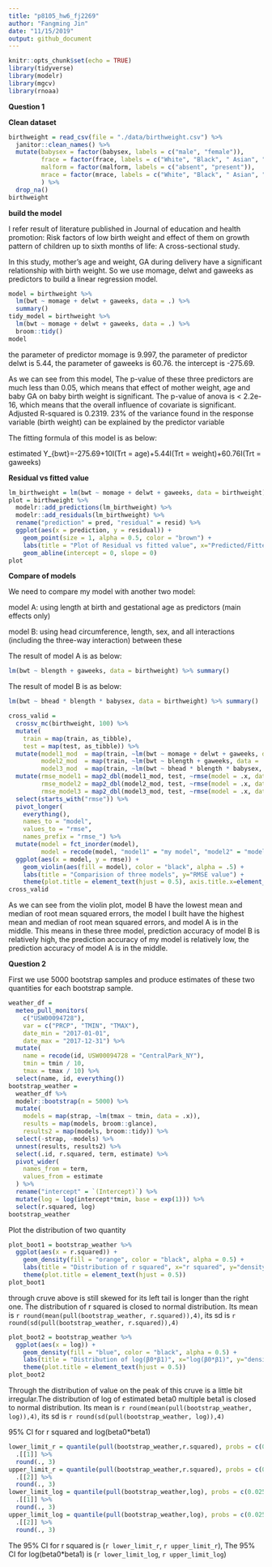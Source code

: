 ```yaml
---
title: "p8105_hw6_fj2269"
author: "Fangming Jin"
date: "11/15/2019"
output: github_document
---
```


```r
knitr::opts_chunk$set(echo = TRUE)
library(tidyverse)
library(modelr)
library(mgcv)
library(rnoaa)
```

**Question 1**

**Clean dataset**
```r
birthweight = read_csv(file = "./data/birthweight.csv") %>%
  janitor::clean_names() %>%
  mutate(babysex = factor(babysex, labels = c("male", "female")),
         frace = factor(frace, labels = c("White", "Black", " Asian", "Puerto Rican","Other")),
         malform = factor(malform, labels = c("absent", "present")),
         mrace = factor(mrace, labels = c("White", "Black", " Asian", "Puerto Rican")),
         ) %>%
  drop_na()
birthweight
```

**build the model**

I refer result of literature published in Journal of education and health promotion: Risk factors of low birth weight and effect of them on growth pattern of children up to sixth months of life: A cross-sectional study.

In this study, mother's age and weight, GA during delivery have a significant relationship with birth weight. So we use momage, delwt and gaweeks as predictors to build a linear regression model.
```r
model = birthweight %>% 
  lm(bwt ~ momage + delwt + gaweeks, data = .) %>% 
  summary()
tidy_model = birthweight %>% 
  lm(bwt ~ momage + delwt + gaweeks, data = .) %>% 
  broom::tidy()
model
```
the parameter of predictor momage is 9.997, the parameter of predictor delwt is 5.44, the parameter of gaweeks is 60.76. the intercept is -275.69.

As we can see from this model, The p-value of these three predictors are much less than 0.05, which means that effect of mother weight, age and baby GA on baby birth weight is significant. The p-value of anova is < 2.2e-16, which means that the overall influence of covariate is significant. Adjusted R-squared is 0.2319. 23% of the variance found in the response variable (birth weight) can be explained by the predictor variable

The fitting formula of this model is as below:

estimated Y_{bwt}=-275.69+10I(Trt = age)+5.44I(Trt = weight)+60.76I(Trt = gaweeks)

**Residual vs fitted value**

```r
lm_birthweight = lm(bwt ~ momage + delwt + gaweeks, data = birthweight)
plot = birthweight %>% 
  modelr::add_predictions(lm_birthweight) %>% 
  modelr::add_residuals(lm_birthweight) %>% 
  rename("prediction" = pred, "residual" = resid) %>%
  ggplot(aes(x = prediction, y = residual)) +
    geom_point(size = 1, alpha = 0.5, color = "brown") +
    labs(title = "Plot of Residual vs fitted value", x="Predicted/Fitted value", y="Residual") + 
    geom_abline(intercept = 0, slope = 0)
plot
```

**Compare of models**

We need to compare my model with another two model:

model A: using length at birth and gestational age as predictors (main effects only)

model B: using head circumference, length, sex, and all interactions (including the three-way interaction) between these

The result of model A is as below:

```r
lm(bwt ~ blength + gaweeks, data = birthweight) %>% summary()
```

The result of model B is as below:

```r
lm(bwt ~ bhead * blength * babysex, data = birthweight) %>% summary()
```

```r
cross_valid = 
  crossv_mc(birthweight, 100) %>%
  mutate(
    train = map(train, as_tibble),
    test = map(test, as_tibble)) %>%
  mutate(model1_mod  = map(train, ~lm(bwt ~ momage + delwt + gaweeks, data = .x)),
         model2_mod  = map(train, ~lm(bwt ~ blength + gaweeks, data = .x)),
         model3_mod  = map(train, ~lm(bwt ~ bhead * blength * babysex, data = .x))) %>% 
  mutate(rmse_model1 = map2_dbl(model1_mod, test, ~rmse(model = .x, data = .y)),
         rmse_model2 = map2_dbl(model2_mod, test, ~rmse(model = .x, data = .y)),
         rmse_model3 = map2_dbl(model3_mod, test, ~rmse(model = .x, data = .y))) %>%
  select(starts_with("rmse")) %>% 
  pivot_longer(
    everything(),
    names_to = "model", 
    values_to = "rmse",
    names_prefix = "rmse_") %>% 
  mutate(model = fct_inorder(model),
         model = recode(model, "model1" = "my model", "model2" = "model A", "model3" = "model B")) %>% 
  ggplot(aes(x = model, y = rmse)) + 
    geom_violin(aes(fill = model), color = "black", alpha = .5) +
    labs(title = "Comparision of three models", y="RMSE value") +
    theme(plot.title = element_text(hjust = 0.5), axis.title.x=element_blank())
cross_valid
```

As we can see from the violin plot, model B have the lowest mean and median of root mean squared errors, the model I built have the highest mean and median of root mean squared errors, and model A is in the middle. This means in these three model, prediction accuracy of model B is relatively high, the prediction accuracy of my model is relatively low, the prediction accuracy of model A is in the middle.

**Question 2**

First we use 5000 bootstrap samples and produce estimates of these two quantities for each bootstrap sample.
```r
weather_df = 
  meteo_pull_monitors(
    c("USW00094728"),
    var = c("PRCP", "TMIN", "TMAX"), 
    date_min = "2017-01-01",
    date_max = "2017-12-31") %>%
  mutate(
    name = recode(id, USW00094728 = "CentralPark_NY"),
    tmin = tmin / 10,
    tmax = tmax / 10) %>%
  select(name, id, everything())
bootstrap_weather = 
  weather_df %>%
  modelr::bootstrap(n = 5000) %>%
  mutate(
    models = map(strap, ~lm(tmax ~ tmin, data = .x)),
    results = map(models, broom::glance),
    results2 = map(models, broom::tidy)) %>% 
  select(-strap, -models) %>% 
  unnest(results, results2) %>% 
  select(.id, r.squared, term, estimate) %>%
  pivot_wider(
    names_from = term,
    values_from = estimate
  ) %>%
  rename("intercept" = `(Intercept)`) %>%
  mutate(log = log(intercept*tmin, base = exp(1))) %>%
  select(r.squared, log)
bootstrap_weather
```

Plot the distribution of two quantity
```r
plot_boot1 = bootstrap_weather %>%
  ggplot(aes(x = r.squared)) +
    geom_density(fill = "orange", color = "black", alpha = 0.5) +
    labs(title = "Distribution of r squared", x="r squared", y="density") +
    theme(plot.title = element_text(hjust = 0.5))
plot_boot1
```

through cruve above is still skewed for its left tail is longer than the right one. The distribution of r squared is closed to normal distribution. Its mean is `r round(mean(pull(bootstrap_weather, r.squared)),4)`, its sd is `r round(sd(pull(bootstrap_weather, r.squared)),4)`

```r
plot_boot2 = bootstrap_weather %>%
  ggplot(aes(x = log)) +
    geom_density(fill = "blue", color = "black", alpha = 0.5) +
    labs(title = "Distribution of log(β0*β1)", x="log(β0*β1)", y="density") +
    theme(plot.title = element_text(hjust = 0.5))
plot_boot2
```

Through the distribution of value on the peak of this cruve is a little bit irregular.The distribution of log of estimated beta0 multiple beta1 is closed to normal distribution. Its mean is `r round(mean(pull(bootstrap_weather, log)),4)`, its sd is `r round(sd(pull(bootstrap_weather, log)),4)`

95% CI for r squared and log(beta0*beta1)
```r
lower_limit_r = quantile(pull(bootstrap_weather,r.squared), probs = c(0.025, 0.975)) %>% 
  .[[1]] %>%
  round(., 3)
upper_limit_r = quantile(pull(bootstrap_weather,r.squared), probs = c(0.025, 0.975)) %>% 
  .[[2]] %>%
  round(., 3)
lower_limit_log = quantile(pull(bootstrap_weather,log), probs = c(0.025, 0.975)) %>% 
  .[[1]] %>%
  round(., 3)
upper_limit_log = quantile(pull(bootstrap_weather,log), probs = c(0.025, 0.975)) %>% 
  .[[2]] %>%
  round(., 3)
```
The 95% CI for r squared is (`r lower_limit_r`, `r upper_limit_r`), The 95% CI for log(beta0*beta1) is (`r lower_limit_log`, `r upper_limit_log`)